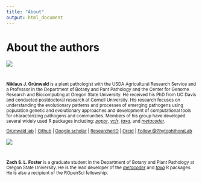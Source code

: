 ```yaml
---
title: "About"
output: html_document
---
```



<script>
!function(d,s,id){var js,fjs=d.getElementsByTagName(s)[0],p=/^http:/.test(d.location)?'http':'https';if(!d.getElementById(id)){js=d.createElement(s);js.id=id;js.src=p+'://platform.twitter.com/widgets.js';fjs.parentNode.insertBefore(js,fjs);}}(document, 'script', 'twitter-wjs');
</script>


<!-- 

Note that the following HTML cannot be indented because markdown will attempt to
render it as a code block otherwise.

-->
<div class="container">
<h1>About the authors</h1>

<!-- 
NIK'S PROFILE
 -->

<div class="row">
<div class="col-md-2">
<div class="imgAbt">
<img style="margin-bottom:25px;width=220px;height=220px" src="images/IMG_3734.jpg"  />
</div>
</div>
<div class="col-md-6">
<small>
**Niklaus J. Gr&uuml;nwald** is a plant pathologist with the USDA Agricultural
Research Service and a Professor in the Department of Botany and Pant Pathology
and the Center for Genome Research and Biocomputing at Oregon State University.
He received his PhD from UC Davis and conducted postdoctoral research at Cornell
University. His research focuses on understanding the evolutionary patterns and
processes of emerging pathogens using population genetic and evolutionary
approaches and development of computational tools for characterizing pathogens and communities. Members of his group have developed several widely used R packages including: [*poppr*](http://github.com/grunwaldlab/poppr), [*vcfr*](https://github.com/grunwaldlab/vcfR), [*taxa*](https://cran.r-project.org/web/packages/taxa/index.html), and [*metacoder*](https://github.com/grunwaldlab/metacoder). 
<p>
<p>
<a href="http://grunwaldlab.cgrb.oregonstate.edu/">Gr&uuml;nwald lab</a> | 
<a href="https://github.com/grunwaldlab">Github</a> | 
<a href="https://scholar.google.com/citations?user=t55Dt5sAAAAJ&hl=en">Google scholar</a> | 
<a href="http://www.researcherid.com/rid/K-6041-2013">ResearcherID</a> | 
<a href="http://orcid.org/0000-0003-1656-7602">Orcid</a> | 
<a href="https://twitter.com/PhytophthoraLab" class="twitter-follow-button" data-show-count="false">
Follow &#64;PhytophthoraLab
</a> 
</p>
</small>
</div>
</div>

<!-- 
ZACH'S PROFILE
 -->

<div class="row">
<div class="col-md-2">
<div class="imgAbt">
<img style="margin-bottom:25px;width=220px;height=220px" src="images/foster.jpeg"  />
</div>
</div>
<div class="col-md-6">
<small>
**Zach S. L. Foster** is a graduate student in the Department of Botany and Plant Pathology at Oregon State University. He is the lead developer of the [*metacoder*](https://cran.r-project.org/web/packages/metacoder/index.html) and  [*taxa*](https://cran.r-project.org/web/packages/taxa/index.html) R packages. He is also a recipient of the ROpenSci fellowship. 
<p><p>

</p>
</small>
</div>
</div>



</small>
</div>
</div>

</div>

